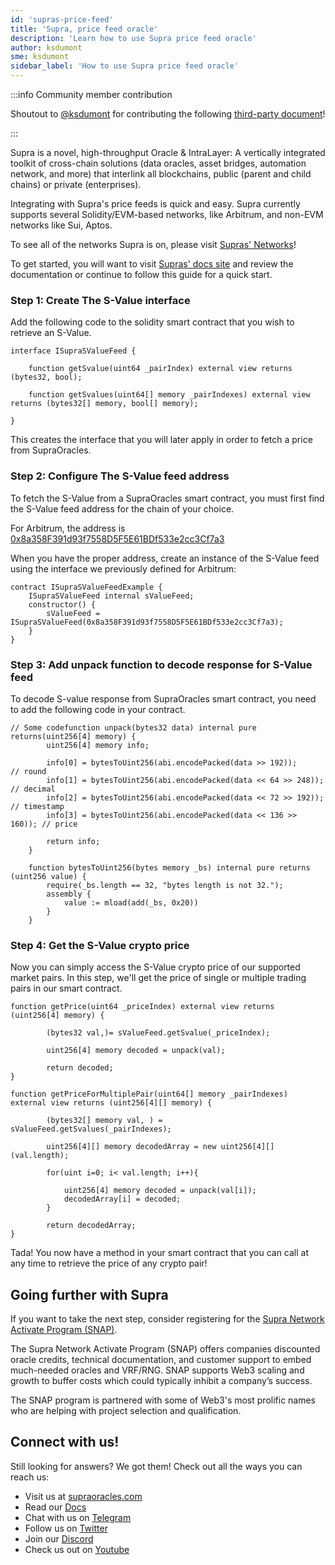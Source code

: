 ```yaml
---
id: 'supras-price-feed'
title: 'Supra, price feed oracle'
description: 'Learn how to use Supra price feed oracle'
author: ksdumont
sme: ksdumont
sidebar_label: 'How to use Supra price feed oracle'
---
```


:::info Community member contribution

Shoutout to [@ksdumont](https://github.com/ksdumont) for contributing the following [third-party document](/for-devs/third-party-docs/contribute)!

:::

Supra is a novel, high-throughput Oracle & IntraLayer: A vertically integrated toolkit of cross-chain solutions (data oracles, asset bridges, automation
network, and more) that interlink all blockchains, public (parent and child chains) or private (enterprises).

Integrating with Supra's price feeds is quick and easy. Supra currently supports several Solidity/EVM-based networks, like Arbitrum, and non-EVM networks like
Sui, Aptos.

To see all of the networks Supra is on, please visit [Supras' Networks](https://supraoracles.com/docs/price-feeds/networks)!

To get started, you will want to visit [Supras' docs site](https://supraoracles.com/docs/price-feeds/) and review the documentation or continue to follow this
guide for a quick start.

### Step 1: Create The S-Value interface

Add the following code to the solidity smart contract that you wish to retrieve an S-Value.

```
interface ISupraSValueFeed {

    function getSvalue(uint64 _pairIndex) external view returns (bytes32, bool);

    function getSvalues(uint64[] memory _pairIndexes) external view returns (bytes32[] memory, bool[] memory);

}
```

This creates the interface that you will later apply in order to fetch a price from SupraOracles.

### Step 2: Configure The S-Value feed address

To fetch the S-Value from a SupraOracles smart contract, you must first find the S-Value feed address for the chain of your choice.

For Arbitrum, the address is [0x8a358F391d93f7558D5F5E61BDf533e2cc3Cf7a3](https://arbiscan.io/address/0x8a358f391d93f7558d5f5e61bdf533e2cc3cf7a3)

When you have the proper address, create an instance of the S-Value feed using the interface we previously defined for Arbitrum:

```
contract ISupraSValueFeedExample {
    ISupraSValueFeed internal sValueFeed;
    constructor() {
        sValueFeed = ISupraSValueFeed(0x8a358F391d93f7558D5F5E61BDf533e2cc3Cf7a3);
    }
}
```

### Step 3: Add unpack function to decode response for S-Value feed

To decode S-value response from SupraOracles smart contract, you need to add the following code in your contract.

```
// Some codefunction unpack(bytes32 data) internal pure returns(uint256[4] memory) {
        uint256[4] memory info;

        info[0] = bytesToUint256(abi.encodePacked(data >> 192));       // round
        info[1] = bytesToUint256(abi.encodePacked(data << 64 >> 248)); // decimal
        info[2] = bytesToUint256(abi.encodePacked(data << 72 >> 192)); // timestamp
        info[3] = bytesToUint256(abi.encodePacked(data << 136 >> 160)); // price

        return info;
    }

    function bytesToUint256(bytes memory _bs) internal pure returns (uint256 value) {
        require(_bs.length == 32, "bytes length is not 32.");
        assembly {
            value := mload(add(_bs, 0x20))
        }
    }
```

### Step 4: Get the S-Value crypto price

Now you can simply access the S-Value crypto price of our supported market pairs. In this step, we'll get the price of single or multiple trading pairs in our
smart contract.

```
function getPrice(uint64 _priceIndex) external view returns (uint256[4] memory) {

        (bytes32 val,)= sValueFeed.getSvalue(_priceIndex);

        uint256[4] memory decoded = unpack(val);

        return decoded;
}

function getPriceForMultiplePair(uint64[] memory _pairIndexes) external view returns (uint256[4][] memory) {

        (bytes32[] memory val, ) = sValueFeed.getSvalues(_pairIndexes);

        uint256[4][] memory decodedArray = new uint256[4][](val.length);

        for(uint i=0; i< val.length; i++){

            uint256[4] memory decoded = unpack(val[i]);
            decodedArray[i] = decoded;
        }

        return decodedArray;
}
```

Tada! You now have a method in your smart contract that you can call at any time to retrieve the price of any crypto pair!

## Going further with Supra

If you want to take the next step, consider registering for the [Supra Network Activate Program (SNAP)](https://join.supraoracles.com/network-activate-program).

The Supra Network Activate Program (SNAP) offers companies discounted oracle credits, technical documentation, and customer support to embed much-needed oracles
and VRF/RNG. SNAP supports Web3 scaling and growth to buffer costs which could typically inhibit a company’s success.

The SNAP program is partnered with some of Web3's most prolific names who are helping with project selection and qualification.

## Connect with us!

Still looking for answers? We got them! Check out all the ways you can reach us:

- Visit us at [supraoracles.com](https://supraoracles.com)
- Read our [Docs](https://supraoracles.com/docs/overview)
- Chat with us on [Telegram](https://t.me/SupraOracles)
- Follow us on [Twitter](https://twitter.com/SupraOracles)
- Join our [Discord](https://discord.gg/supraoracles)
- Check us out on [Youtube](https://www.youtube.com/SupraOfficial)
